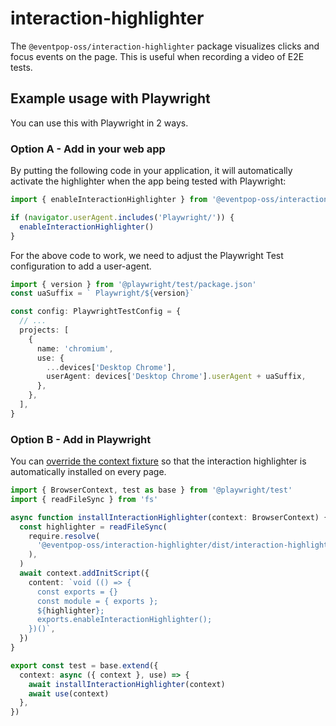 # interaction-highlighter

The `@eventpop-oss/interaction-highlighter` package visualizes clicks and focus events on the page. This is useful when recording a video of E2E tests.

## Example usage with Playwright

You can use this with Playwright in 2 ways.

### Option A - Add in your web app

By putting the following code in your application, it will automatically activate the highlighter when the app being tested with Playwright:

```ts
import { enableInteractionHighlighter } from '@eventpop-oss/interaction-highlighter'

if (navigator.userAgent.includes('Playwright/')) {
  enableInteractionHighlighter()
}
```

For the above code to work, we need to adjust the Playwright Test configuration to add a user-agent.

```ts
import { version } from '@playwright/test/package.json'
const uaSuffix = ` Playwright/${version}`

const config: PlaywrightTestConfig = {
  // ...
  projects: [
    {
      name: 'chromium',
      use: {
        ...devices['Desktop Chrome'],
        userAgent: devices['Desktop Chrome'].userAgent + uaSuffix,
      },
    },
  ],
}
```

### Option B - Add in Playwright

You can [override the context fixture](https://playwright.dev/docs/test-fixtures#overriding-fixtures) so that the interaction highlighter is automatically installed on every page.

```ts
import { BrowserContext, test as base } from '@playwright/test'
import { readFileSync } from 'fs'

async function installInteractionHighlighter(context: BrowserContext) {
  const highlighter = readFileSync(
    require.resolve(
      '@eventpop-oss/interaction-highlighter/dist/interaction-highlighter.umd.cjs',
    ),
  )
  await context.addInitScript({
    content: `void (() => {
      const exports = {}
      const module = { exports };
      ${highlighter};
      exports.enableInteractionHighlighter();
    })()`,
  })
}

export const test = base.extend({
  context: async ({ context }, use) => {
    await installInteractionHighlighter(context)
    await use(context)
  },
})
```
